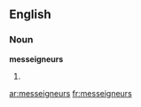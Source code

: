 ==English==
===Noun===
'''messeigneurs'''

#{{archaic}} {{plural of|[[monseigneur]]}}

[[ar:messeigneurs]]
[[fr:messeigneurs]]